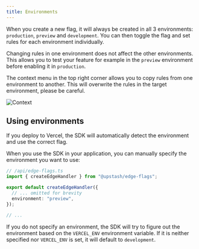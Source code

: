 ```yaml
---
title: Environments
---
```


When you create a new flag, it will always be created in all 3 environments:
`production`, `preview` and `development`. You can then toggle the flag and set
rules for each environment individually.

Changing rules in one environment does not affect the other environments. This
allows you to test your feature for example in the `preview` environment before
enabling it in `production`.

The context menu in the top right corner allows you to copy rules from one
environment to another. This will overwrite the rules in the target environment,
please be careful.

![Context](/img/edge-flags/context.png)

## Using environments

<Note>
  If you deploy to Vercel, the SDK will automatically detect the environment and
  use the correct flag.
</Note>

When you use the SDK in your application, you can manually specify the
environment you want to use:

```ts
// /api/edge-flags.ts
import { createEdgeHandler } from "@upstash/edge-flags";

export default createEdgeHandler({
  // ... omitted for brevity
  environment: "preview",
});

// ...
```

If you do not specify an environment, the SDK will try to figure out the
environment based on the `VERCEL_ENV` environment variable. If it is neither
specified nor `VERCEL_ENV` is set, it will default to `development`.
